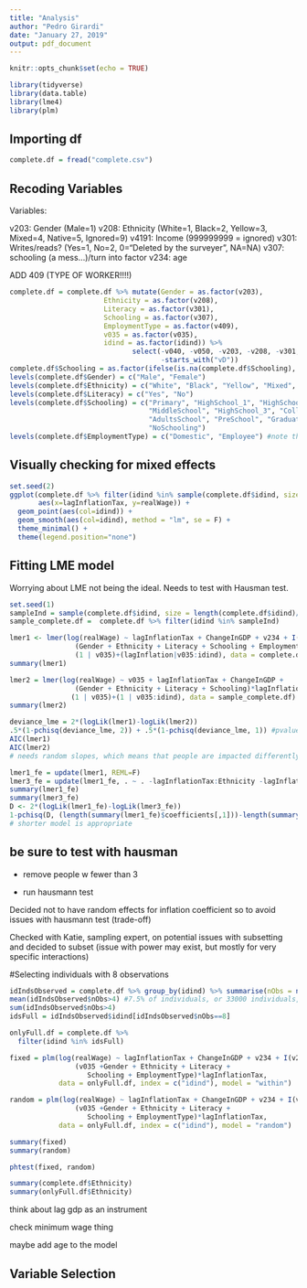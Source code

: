 ```yaml
---
title: "Analysis"
author: "Pedro Girardi"
date: "January 27, 2019"
output: pdf_document
---
```


```r
knitr::opts_chunk$set(echo = TRUE)
```

```r
library(tidyverse)
library(data.table)
library(lme4)
library(plm)
```

## Importing df

```r
complete.df = fread("complete.csv")
```

## Recoding Variables

Variables:

v203: Gender (Male=1)
v208: Ethnicity (White=1, Black=2, Yellow=3, Mixed=4, Native=5, Ignored=9)
v4191: Income (999999999 = ignored)
v301: Writes/reads? (Yes=1, No=2, 0="Deleted by the surveyer", NA=NA)
v307: schooling (a mess...)/turn into factor
v234: age

ADD 409 (TYPE OF WORKER!!!!)

```r
complete.df = complete.df %>% mutate(Gender = as.factor(v203),
                       Ethnicity = as.factor(v208),
                       Literacy = as.factor(v301),
                       Schooling = as.factor(v307),
                       EmploymentType = as.factor(v409),
                       v035 = as.factor(v035),
                       idind = as.factor(idind)) %>% 
                              select(-v040, -v050, -v203, -v208, -v301, -v307, -v409,
                                     -starts_with("vD"))
complete.df$Schooling = as.factor(ifelse(is.na(complete.df$Schooling), "NoSchooling", complete.df$Schooling))
levels(complete.df$Gender) = c("Male", "Female")
levels(complete.df$Ethnicity) = c("White", "Black", "Yellow", "Mixed", "Native", "Ignored")
levels(complete.df$Literacy) = c("Yes", "No")
levels(complete.df$Schooling) = c("Primary", "HighSchool_1", "HighSchool_2",
                                  "MiddleSchool", "HighSchool_3", "College",
                                  "AdultsSchool", "PreSchool", "Graduate",
                                  "NoSchooling")
levels(complete.df$EmploymentType) = c("Domestic", "Employee") #note that people who own their own business don't report income
```

## Visually checking for mixed effects

```r
set.seed(2)
ggplot(complete.df %>% filter(idind %in% sample(complete.df$idind, size = 25)),
       aes(x=lagInflationTax, y=realWage)) +
  geom_point(aes(col=idind)) +
  geom_smooth(aes(col=idind), method = "lm", se = F) +
  theme_minimal() +
  theme(legend.position="none")
```

## Fitting LME model

Worrying about LME not being the ideal. Needs to test with Hausman test.


```r
set.seed(1)
sampleInd = sample(complete.df$idind, size = length(complete.df$idind)/100)
sample_complete.df =  complete.df %>% filter(idind %in% sampleInd)
```

```r
lmer1 <- lmer(log(realWage) ~ lagInflationTax + ChangeInGDP + v234 + I(v234^2)+
                (Gender + Ethnicity + Literacy + Schooling + EmploymentType)*lagInflationTax+
                (1 | v035)+(lagInflation|v035:idind), data = complete.df)
summary(lmer1)

lmer2 = lmer(log(realWage) ~ v035 + lagInflationTax + ChangeInGDP +
                (Gender + Ethnicity + Literacy + Schooling)*lagInflationTax+
               (1 | v035)+(1 | v035:idind), data = sample_complete.df)
summary(lmer2)

deviance_lme = 2*(logLik(lmer1)-logLik(lmer2))
.5*(1-pchisq(deviance_lme, 2)) + .5*(1-pchisq(deviance_lme, 1)) #pvalue of 0 indicates you need the random slope! 
AIC(lmer1)
AIC(lmer2)
# needs random slopes, which means that people are impacted differently by inflation
```

```r
lmer1_fe = update(lmer1, REML=F)
lmer3_fe = update(lmer1_fe, . ~ . -lagInflationTax:Ethnicity -lagInflationTax:Literacy -lagInflationTax:Gender)
summary(lmer1_fe)
summary(lmer3_fe)
D <- 2*(logLik(lmer1_fe)-logLik(lmer3_fe))
1-pchisq(D, (length(summary(lmer1_fe)$coefficients[,1]))-length(summary(lmer3_fe)$coefficients[,1]))[[1]]
# shorter model is appropriate
```

## be sure to test with hausman 

* remove people w fewer than 3 

* run hausmann test 

Decided not to have random effects for inflation coefficient so to avoid issues with hausmann test (trade-off)

Checked with Katie, sampling expert, on potential issues with subsetting and decided to subset (issue with power may exist, but mostly for very specific interactions)

#Selecting individuals with 8 observations

```r
idIndsObserved = complete.df %>% group_by(idind) %>% summarise(nObs = n())
mean(idIndsObserved$nObs>4) #7.5% of individuals, or 33000 individuals, or ~250k observations
sum(idIndsObserved$nObs>4)
idsFull = idIndsObserved$idind[idIndsObserved$nObs==8]
```

```r
onlyFull.df = complete.df %>% 
  filter(idind %in% idsFull)
```

```r
fixed = plm(log(realWage) ~ lagInflationTax + ChangeInGDP + v234 + I(v234^2)+
                (v035 +Gender + Ethnicity + Literacy +
                   Schooling + EmploymentType)*lagInflationTax,
            data = onlyFull.df, index = c("idind"), model = "within") 

random = plm(log(realWage) ~ lagInflationTax + ChangeInGDP + v234 + I(v234^2)+
                (v035 +Gender + Ethnicity + Literacy +
                   Schooling + EmploymentType)*lagInflationTax,
            data = onlyFull.df, index = c("idind"), model = "random") 
```

```r
summary(fixed)
summary(random)
```

```r
phtest(fixed, random)

summary(complete.df$Ethnicity)
summary(onlyFull.df$Ethnicity)
```
think about lag gdp as an instrument 

check minimum wage thing

maybe add age to the model

## Variable Selection

```r


```


